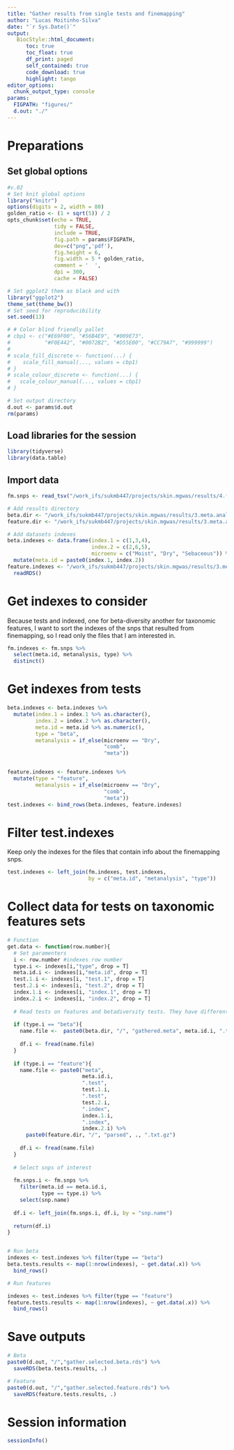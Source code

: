 ```yaml
---
title: "Gather results from single tests and finemapping"
author: "Lucas Moitinho-Silva"
date: "`r Sys.Date()`"
output:
   BiocStyle::html_document:
      toc: true
      toc_float: true
      df_print: paged
      self_contained: true
      code_download: true
      highlight: tango
editor_options:
  chunk_output_type: console
params:
  FIGPATH: "figures/"
  d.out: "./"
---
```

# Preparations

## Set global options

```r
#v.02
# Set knit global options
library("knitr")
options(digits = 2, width = 80)
golden_ratio <- (1 + sqrt(5)) / 2
opts_chunk$set(echo = TRUE,
               tidy = FALSE,
               include = TRUE,
               fig.path = params$FIGPATH,
               dev=c("png",'pdf'),
               fig.height = 6,
               fig.width = 5 * golden_ratio,
               comment = '  ',
               dpi = 300,
               cache = FALSE)

# Set ggplot2 them as black and with
library("ggplot2")
theme_set(theme_bw())
# Set seed for reproducibility
set.seed(13)

# # Color blind friendly pallet
# cbp1 <- c("#E69F00", "#56B4E9", "#009E73",
#           "#F0E442", "#0072B2", "#D55E00", "#CC79A7", "#999999")
# 
# scale_fill_discrete <- function(...) {
#    scale_fill_manual(..., values = cbp1)
# }
# scale_colour_discrete <- function(...) {
#   scale_colour_manual(..., values = cbp1)
# }

# Set output directory
d.out <- params$d.out
rm(params)
```


## Load libraries for the session

```r
library(tidyverse)
library(data.table)
```

## Import data
```r
fm.snps <- read_tsv("/work_ifs/sukmb447/projects/skin.mgwas/results/4.fine.mapping/1.meta/1.microenv/2.annotate.data/combined/all.snps.from.mapping.tsv")

# Add results directory
beta.dir <- "/work_ifs/sukmb447/projects/skin.mgwas/results/3.meta.analysis/1.microenv/1.beta.diversity/2.gather.and.filter"
feature.dir <- "/work_ifs/sukmb447/projects/skin.mgwas/results/3.meta.analysis/1.microenv/2.taxonomic.features/2.gather.and.filter"

# Add datasets indexes
beta.indexes <- data.frame(index.1 = c(1,3,4),
                           index.2 = c(2,6,5),
                           microenv = c("Moist", "Dry", "Sebaceous")) %>% 
  mutate(meta.id = paste0(index.1, index.2))
feature.indexes <- "/work_ifs/sukmb447/projects/skin.mgwas/results/3.meta.analysis/1.microenv/2.taxonomic.features/metasoft/1.metaanalysis/prepare/meta.indices.rds" %>% 
  readRDS()
```

# Get indexes to consider
Because tests and indexed, one for beta-diversity another for taxonomic features, I want to sort the indexes of the snps that resulted from finemapping, so I read only the files that I am interested in.

```r
fm.indexes <- fm.snps %>% 
  select(meta.id, metanalysis, type) %>% 
  distinct()
```
# Get indexes from tests

```r
beta.indexes <- beta.indexes %>% 
  mutate(index.1 = index.1 %>% as.character(),
         index.2 = index.2 %>% as.character(),
         meta.id = meta.id %>% as.numeric(),
         type = "beta",
         metanalysis = if_else(microenv == "Dry",
                               "comb",
                               "meta"))


feature.indexes <- feature.indexes %>% 
  mutate(type = "feature",
         metanalysis = if_else(microenv == "Dry",
                               "comb",
                               "meta"))
test.indexes <- bind_rows(beta.indexes, feature.indexes)
```

# Filter test.indexes
Keep only the indexes for the files that contain info about the finemapping snps.

```r
test.indexes <- left_join(fm.indexes, test.indexes,
                          by = c("meta.id", "metanalysis", "type"))
```

# Collect data for tests on taxonomic features sets
```r
# Function
get.data <- function(row.number){
  # Set paramenters
  i <- row.number #indexes row number
  type.i <- indexes[i,"type", drop = T]
  meta.id.i <- indexes[i,"meta.id", drop = T]
  test.1.i <- indexes[i, "test.1", drop = T]
  test.2.i <- indexes[i, "test.2", drop = T]
  index.1.i <- indexes[i, "index.1", drop = T]
  index.2.i <- indexes[i, "index.2", drop = T]
  
  # Read tests on features and betadiversity tests. They have different name structures and folders.
  
  if (type.i == "beta"){
    name.file <-  paste0(beta.dir, "/", "gathered.meta", meta.id.i, ".tsv.gz")
    
    df.i <- fread(name.file)
  }
  
  if (type.i == "feature"){
    name.file <- paste0("meta",
                        meta.id.i,
                        ".test", 
                        test.1.i,
                        ".test", 
                        test.2.i, 
                        ".index", 
                        index.1.i, 
                        ".index", 
                        index.2.i) %>%  
      paste0(feature.dir, "/", "parsed", ., ".txt.gz")
    
    df.i <- fread(name.file)
  }
  
  # Select snps of interest
  
  fm.snps.i <- fm.snps %>% 
    filter(meta.id == meta.id.i,
           type == type.i) %>% 
    select(snp.name)
  
  df.i <- left_join(fm.snps.i, df.i, by = "snp.name")
  
  return(df.i)
}


# Run beta
indexes <- test.indexes %>% filter(type == "beta")
beta.tests.results <- map(1:nrow(indexes), ~ get.data(.x)) %>% 
  bind_rows()

# Run features

indexes <- test.indexes %>% filter(type == "feature")
feature.tests.results <- map(1:nrow(indexes), ~ get.data(.x)) %>% 
  bind_rows()
```

# Save outputs

```r
# Beta
paste0(d.out, "/","gather.selected.beta.rds") %>% 
  saveRDS(beta.tests.results, .)

# Feature
paste0(d.out, "/","gather.selected.feature.rds") %>% 
  saveRDS(feature.tests.results, .)

```

# Session information

```r
sessionInfo()
```

